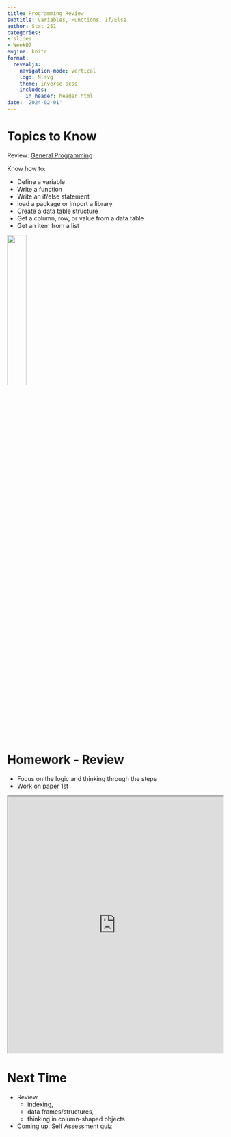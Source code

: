 ```yaml
---
title: Programming Review
subtitle: Variables, Functions, If/Else
author: Stat 251
categories:
- slides
- Week02
engine: knitr
format:
  revealjs:
    navigation-mode: vertical
    logo: N.svg
    theme: inverse.scss
    includes:
      in_header: header.html
date: '2024-02-01'
---
```


# Topics to Know

Review: [General Programming](https://srvanderplas.github.io/stat-computing-r-python/part-gen-prog/00-gen-prog.html)

Know how to:

- Define a variable
- Write a function
- Write an if/else statement
- load a package or import a library
- Create a data table structure
- Get a column, row, or value from a data table
- Get an item from a list

![](fig/programming-why.gif){.absolute bottom="50%" right="10px" width="30%"}


# Homework - Review

- Focus on the logic and thinking through the steps
- Work on paper 1st

```{=html}
<iframe width="100%" height = "600px" src="https://srvanderplas.github.io/unl-stat251/homework/02-review.html"></iframe>
```


# Next Time

- Review 
  - indexing, 
  - data frames/structures, 
  - thinking in column-shaped objects
  
- Coming up: Self Assessment quiz
